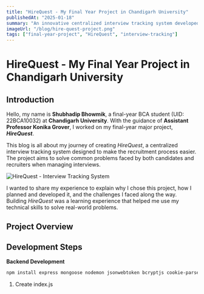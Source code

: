 ```yaml
---
title: "HireQuest - My Final Year Project in Chandigarh University"
publishedAt: "2025-01-18"
summary: "An innovative centralized interview tracking system developed as Shubhadip Bhowmik's final year project, focusing on simplifying the hiring process."
imageUrl: "/blog/hire-quest-project.png"
tags: ["final-year-project", "HireQuest", "interview-tracking"]
---
```


# HireQuest - My Final Year Project in Chandigarh University
## Introduction

Hello, my name is **Shubhadip Bhowmik**, a final-year BCA student (UID: 22BCA10032) at **Chandigarh University**. With the guidance of **Assistant Professor Konika Grover**, I worked on my final-year major project, **_HireQuest_**.

This blog is all about my journey of creating _HireQuest_, a centralized interview tracking system designed to make the recruitment process easier. The project aims to solve common problems faced by both candidates and recruiters when managing interviews.

![HireQuest - Interview Tracking System](/blog/hire-quest-project.png "Discover HireQuest, a centralized system for managing student interviews and tracking applications.")

I wanted to share my experience to explain why I chose this project, how I planned and developed it, and the challenges I faced along the way. Building _HireQuest_ was a learning experience that helped me use my technical skills to solve real-world problems.

## Project Overview

## Development Steps
**Backend Development**
```bash
npm install express mongoose nodemon jsonwebtoken bcryptjs cookie-parser cors dotenv
```
1. Create index.js


